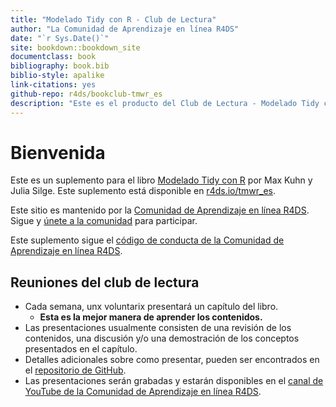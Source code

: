 ```yaml
--- 
title: "Modelado Tidy con R - Club de Lectura"
author: "La Comunidad de Aprendizaje en línea R4DS"
date: "`r Sys.Date()`"
site: bookdown::bookdown_site
documentclass: book
bibliography: book.bib
biblio-style: apalike
link-citations: yes
github-repo: r4ds/bookclub-tmwr_es
description: "Este es el producto del Club de Lectura - Modelado Tidy con R de la Comunidad de Aprendizaje en línea R4DS."
---
```


# Bienvenida {-}

Este es un suplemento para el libro [Modelado Tidy con R](https://www.tmwr.org/) por Max Kuhn y Julia Silge.
Este suplemento está disponible en [r4ds.io/tmwr_es](https://r4ds.io/tmwr_es).

Este sitio es mantenido por la [Comunidad de Aprendizaje en línea R4DS](https://rfordatasci.com). Sigue y [únete a la comunidad](https://r4ds.io/join) para participar.

Este suplemento sigue el [código de conducta de la Comunidad de Aprendizaje en línea R4DS](https://r4ds.io/conduct).

## Reuniones del club de lectura {-}

- Cada semana, unx voluntarix presentará un capítulo del libro.
  - **Esta es la mejor manera de aprender los contenidos.**
- Las presentaciones usualmente consisten de una revisión de los contenidos, una discusión y/o una demostración de los conceptos presentados en el capítulo.
- Detalles adicionales sobre como presentar, pueden ser encontrados en el [repositorio de GitHub](https://github.com/r4ds/bookclub-tmwr).
- Las presentaciones serán grabadas y estarán disponibles en el [canal de YouTube de la Comunidad de Aprendizaje en línea R4DS](https://r4ds.io/youtube).
